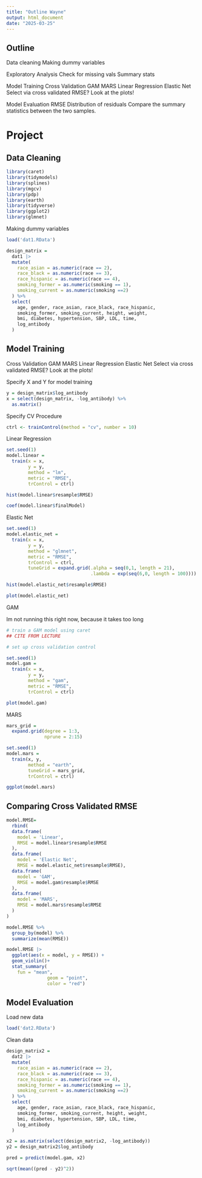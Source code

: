 ```yaml
---
title: "Outline Wayne"
output: html_document
date: "2025-03-25"
---
```



## Outline

Data cleaning
  Making dummy variables

Exploratory Analysis
  Check for missing vals
  Summary stats

Model Training
  Cross Validation
  GAM
  MARS
  Linear Regression
  Elastic Net
  Select via cross validated RMSE?
  Look at the plots!
  
Model Evaluation
  RMSE
  Distribution of residuals
  Compare the summary statistics between the two samples. 
  


# Project

## Data Cleaning

```r
library(caret)
library(tidymodels)
library(splines)
library(mgcv)
library(pdp)
library(earth)
library(tidyverse)
library(ggplot2)
library(glmnet)
```


Making dummy variables
```r
load('dat1.RData')
```


```r
design_matrix = 
  dat1 |>
  mutate(
    race_asian = as.numeric(race == 2),
    race_black = as.numeric(race == 3),
    race_hispanic = as.numeric(race == 4),
    smoking_former = as.numeric(smoking == 1),
    smoking_current = as.numeric(smoking ==2)
  ) %>% 
  select(
    age, gender, race_asian, race_black, race_hispanic, 
    smoking_former, smoking_current, height, weight,
    bmi, diabetes, hypertension, SBP, LDL, time, 
    log_antibody
  )
```


## Model Training

Cross Validation
  GAM
  MARS
  Linear Regression
  Elastic Net
  Select via cross validated RMSE?
  Look at the plots!
  
  
  
Specify X and Y for model training
```r
y = design_matrix$log_antibody
x = select(design_matrix, -log_antibody) %>% 
  as.matrix()
```

Specify CV Procedure
```r
ctrl <- trainControl(method = "cv", number = 10)
```


Linear Regression
```r
set.seed(1)
model.linear =
  train(x = x,
        y = y,
        method = "lm", 
        metric = "RMSE",
        trControl = ctrl)

hist(model.linear$resample$RMSE)
```

```r
coef(model.linear$finalModel)
```




Elastic Net
```r
set.seed(1)
model.elastic_net =
  train(x = x,
        y = y,
        method = "glmnet", 
        metric = "RMSE",
        trControl = ctrl,
        tuneGrid = expand.grid(.alpha = seq(0,1, length = 21),
                               .lambda = exp(seq(6,0, length = 100))))

hist(model.elastic_net$resample$RMSE)
```


```r
plot(model.elastic_net)
```



GAM

Im not running this right now, because it takes too long
```r
# train a GAM model using caret
## CITE FROM LECTURE

# set up cross validation control

set.seed(1)
model.gam =
  train(x = x,
        y = y,
        method = "gam", 
        metric = "RMSE",
        trControl = ctrl)


```



```r
plot(model.gam)
```


MARS
```r
mars_grid = 
  expand.grid(degree = 1:3,
              nprune = 2:15)

set.seed(1)
model.mars = 
  train(x, y,
        method = "earth",
        tuneGrid = mars_grid,
        trControl = ctrl)

ggplot(model.mars)
```


## Comparing Cross Validated RMSE

```r
model.RMSE= 
  rbind(
  data.frame(
    model = 'Linear',
    RMSE = model.linear$resample$RMSE
  ),
  data.frame(
    model = 'Elastic Net',
    RMSE = model.elastic_net$resample$RMSE),
  data.frame(
    model = 'GAM',
    RMSE = model.gam$resample$RMSE
  ),
  data.frame(
    model = 'MARS',
    RMSE = model.mars$resample$RMSE
  )
)
```


```r
model.RMSE %>% 
  group_by(model) %>% 
  summarize(mean(RMSE))
```


```r

model.RMSE |>
  ggplot(aes(x = model, y = RMSE)) +
  geom_violin()+
  stat_summary(
    fun = "mean",
               geom = "point",
               color = "red")
```



## Model Evaluation

Load new data
```r
load('dat2.RData')
```

Clean data
```r
design_matrix2 = 
  dat2 |>
  mutate(
    race_asian = as.numeric(race == 2),
    race_black = as.numeric(race == 3),
    race_hispanic = as.numeric(race == 4),
    smoking_former = as.numeric(smoking == 1),
    smoking_current = as.numeric(smoking ==2)
  ) %>% 
  select(
    age, gender, race_asian, race_black, race_hispanic, 
    smoking_former, smoking_current, height, weight,
    bmi, diabetes, hypertension, SBP, LDL, time, 
    log_antibody
  )

x2 = as.matrix(select(design_matrix2, -log_antibody))
y2 = design_matrix2$log_antibody
```


```r
pred = predict(model.gam, x2)

sqrt(mean((pred - y2)^2))
```

